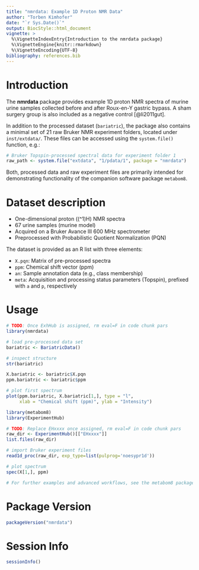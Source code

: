 ```yaml
---
title: "nmrdata: Example 1D Proton NMR Data"
author: "Torben Kimhofer"
date: "`r Sys.Date()`"
output: BiocStyle::html_document
vignette: >
  %\VignetteIndexEntry{Introduction to the nmrdata package}
  %\VignetteEngine{knitr::rmarkdown}
  %\VignetteEncoding{UTF-8}
bibliography: references.bib
---
```


# Introduction

The **nmrdata** package provides example 1D proton NMR spectra of murine 
urine samples collected before and after Roux-en-Y gastric bypass.
A sham surgery group is also included as a negative control [@li2011gut].

In addition to the processed dataset (`bariatric`), the package also contains a 
minimal set  of 21 raw Bruker NMR experiment folders, located 
under `inst/extdata/`.  These files can be accessed using the `system.file()` 
function, e.g.:

```r
# Bruker Topspin-processed spectral data for experiment folder 1
raw_path <- system.file("extdata", "1/pdata/1", package = "nmrdata")
```

Both, processed data and raw experiment files are primarily intended for 
demonstrating functionality of the  companion software package `metabom8`.

# Dataset description

- One-dimensional proton (\(^1\)H) NMR spectra  
- 67 urine samples (murine model)  
- Acquired on a Bruker Avance III 600 MHz spectrometer  
- Preprocessed with Probabilistic Quotient Normalization (PQN)  

The dataset is provided as an R list with three elements:

- `X.pqn`: Matrix of pre-processed spectra  
- `ppm`: Chemical shift vector (ppm)  
- `an`: Sample annotation data (e.g., class membership)
- `meta`: Acquisition and processing status parameters (Topspin), 
  prefixed with `a` and `p`, respectively

# Usage

```r
# TODO: Once ExhHub is assigned, rm eval=F in code chunk pars
library(nmrdata)

# load pre-processed data set
bariatric <- BariatricData()

# inspect structure
str(bariatric)

X.bariatric <- bariatric$X.pqn
ppm.bariatric <- bariatric$ppm

# plot first spectrum
plot(ppm.bariatric, X.bariatric[1,], type = "l",
     xlab = "Chemical shift (ppm)", ylab = "Intensity")

```


```r
library(metabom8)
library(ExperimentHub)

# TODO: Replace EHxxxx once assigned, rm eval=F in code chunk pars
raw_dir <- ExperimentHub()[["EHxxxx"]]  
list.files(raw_dir)

# import Bruker experiment files
read1d_proc(raw_dir, exp_type=list(pulprog='noesypr1d'))

# plot spectrum
spec(X[1,], ppm)

# For further examples and advanced workflows, see the metabom8 package.
```


# Package Version
```r
packageVersion("nmrdata")
```



# Session Info

```r
sessionInfo()
```


